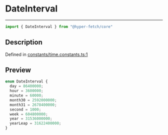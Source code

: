 

# DateInterval

<div class="api-docs__separator" data-reactroot="">

---

</div><div class="api-docs__import" data-reactroot="">

```ts
import { DateInterval } from "@hyper-fetch/core"
```

</div><div class="api-docs__section">

## Description

</div><div class="api-docs__description"><span class="api-docs__do-not-parse">



</span></div><p class="api-docs__definition">

Defined in [constants/time.constants.ts:1](https://github.com/BetterTyped/hyper-fetch/blob/cc329b91/packages/core/src/constants/time.constants.ts#L1)

</p><div class="api-docs__section">

## Preview

</div><div class="api-docs__preview enum">

```ts
enum DateInterval {
  day = 86400000; 
  hour = 3600000; 
  minute = 60000; 
  month30 = 2592000000; 
  month31 = 2678400000; 
  second = 1000; 
  week = 604800000; 
  year = 31536000000; 
  yearLeap = 31622400000; 
}
```

</div>